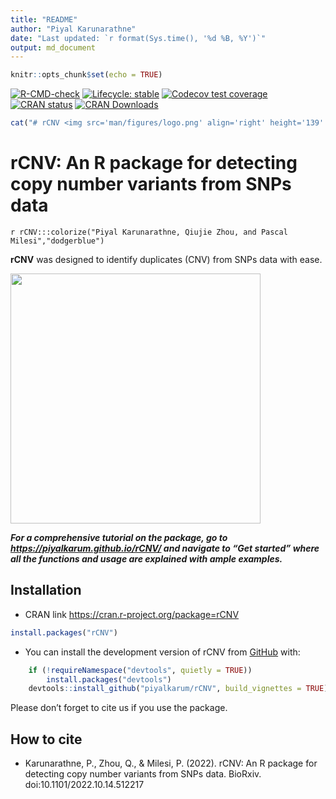 ```yaml
---
title: "README"
author: "Piyal Karunarathne"
date: "Last updated: `r format(Sys.time(), '%d %B, %Y')`"
output: md_document
---
```


```r
knitr::opts_chunk$set(echo = TRUE)
```

<!-- badges: start -->
[![R-CMD-check](https://github.com/piyalkarum/rCNV/workflows/R-CMD-check/badge.svg)](https://github.com/piyalkarum/rCNV/actions)
[![Lifecycle: stable](https://img.shields.io/badge/lifecycle-stable-brightgreen.svg)](https://lifecycle.r-lib.org/articles/stages.html#stable)
[![Codecov test coverage](https://codecov.io/gh/piyalkarum/rCNV/branch/master/graph/badge.svg)](https://app.codecov.io/gh/piyalkarum/rCNV?branch=master)
[![CRAN status](https://www.r-pkg.org/badges/version/rCNV)](https://CRAN.R-project.org/package=rCNV)
[![CRAN Downloads](https://cranlogs.r-pkg.org/badges/rCNV)](https://cran.r-project.org/package=rCNV)
<!-- badges: end -->

```r
cat("# rCNV <img src='man/figures/logo.png' align='right' height='139' />")
```


# rCNV: An R package for detecting copy number variants from SNPs data
`r rCNV:::colorize("Piyal Karunarathne, Qiujie Zhou, and Pascal Milesi","dodgerblue")`

**rCNV** was designed to identify duplicates (CNV) from SNPs data with ease.

![](vignettes/dup.plot.parrotfish.png){width=400}

***For a comprehensive tutorial on the package, go to <https://piyalkarum.github.io/rCNV/> and navigate to “Get started” where all the functions and usage are explained with ample examples.***

## Installation  

* CRAN link <https://cran.r-project.org/package=rCNV>  
```r
install.packages("rCNV")
```

* You can install the development version of rCNV from [GitHub](https://github.com/) with:
```r
    if (!requireNamespace("devtools", quietly = TRUE)) 
        install.packages("devtools") 
    devtools::install_github("piyalkarum/rCNV", build_vignettes = TRUE)
```
Please don’t forget to cite us if you use the package.

## How to cite

* Karunarathne, P., Zhou, Q., & Milesi, P. (2022). rCNV: An R package for detecting copy number variants from SNPs data. BioRxiv. doi:10.1101/2022.10.14.512217


